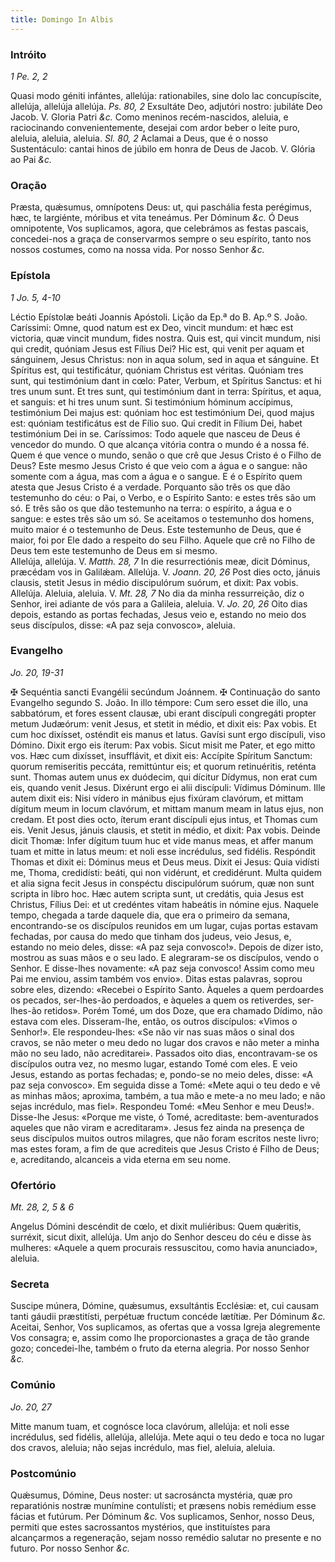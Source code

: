 ```yaml
---
title: Domingo In Albis
---
```


### Intróito

_1 Pe. 2, 2_

<div class="grid grid-cols-2 gap-5">
  <span class="text-justify">
    Quasi modo géniti infántes, allelúja: rationabiles, sine dolo lac
    concupíscite, allelúja, allelúja allelúja. <em>Ps. 80, 2</em> Exsultáte Deo,
    adjutóri nostro: jubiláte Deo Jacob. V. Gloria Patri <em>&c.</em>
  </span>
  <span class="text-justify">
    Como meninos recém-nascidos, aleluia, e raciocinando convenientemente,
    desejai com ardor beber o leite puro, aleluia, aleluia, aleluia.
    <em>Sl. 80, 2</em> Aclamai a Deus, que é o nosso Sustentáculo: cantai hinos de
    júbilo em honra de Deus de Jacob. V. Glória ao Pai <em>&c.</em>
  </span>
</div>

### Oração

<div class="grid grid-cols-2 gap-5">
  <span class="text-justify">
    Præsta, quǽsumus, omnípotens Deus: ut, qui paschália festa perégimus, hæc,
    te largiénte, móribus et vita teneámus. Per Dóminum <em>&c.</em>
  </span>
  <span class="text-justify">
    Ó Deus omnipotente, Vos suplicamos, agora, que celebrámos as festas pascais,
    concedei-nos a graça de conservarmos sempre o seu espírito, tanto nos nossos
    costumes, como na nossa vida. Por nosso Senhor <em>&c.</em>
  </span>
</div>

### Epístola

_1 Jo. 5, 4-10_

<div class="grid grid-cols-2 gap-5">
  <span class="text-justify">Léctio Epístolæ beáti Joannis Apóstoli.</span>
  <span class="text-justify">Lição da Ep.ª do B. Ap.º S. João.</span>
  <span class="text-justify">
    Caríssimi: Omne, quod natum est ex Deo, vincit mundum: et hæc est victoria,
    quæ vincit mundum, fides nostra. Quis est, qui vincit mundum, nisi qui
    credit, quóniam Jesus est Fílius Dei? Hic est, qui venit per aquam et
    sánguinem, Jesus Christus: non in aqua solum, sed in aqua et sánguine. Et
    Spíritus est, qui testificátur, quóniam Christus est véritas. Quóniam tres
    sunt, qui testimónium dant in cœlo: Pater, Verbum, et Spíritus Sanctus: et
    hi tres unum sunt. Et tres sunt, qui testimónium dant in terra: Spíritus, et
    aqua, et sanguis: et hi tres unum sunt. Si testimónium hóminum accípimus,
    testimónium Dei majus est: quóniam hoc est testimónium Dei, quod majus est:
    quóniam testificátus est de Fílio suo. Qui credit in Fílium Dei, habet
    testimónium Dei in se.
  </span>
  <span class="text-justify">
    Caríssimos: Todo aquele que nasceu de Deus é vencedor do mundo. O que
    alcança vitória contra o mundo é a nossa fé. Quem é que vence o mundo, senão
    o que crê que Jesus Cristo é o Filho de Deus? Este mesmo Jesus Cristo é que
    veio com a água e o sangue: não somente com a água, mas com a água e o
    sangue. E é o Espírito quem atesta que Jesus Cristo é a verdade. Porquanto
    são três os que dão testemunho do céu: o Pai, o Verbo, e o Espírito Santo: e
    estes três são um só. E três são os que dão testemunho na terra: o espírito,
    a água e o sangue: e estes três são um só. Se aceitamos o testemunho dos
    homens, muito maior é o testemunho de Deus. Este testemunho de Deus, que é
    maior, foi por Ele dado a respeito do seu Filho. Aquele que crê no Filho de
    Deus tem este testemunho de Deus em si mesmo.
  </span>
</div>

<div class="grid grid-cols-2 gap-5">
  <span class="text-justify">
    Allelúja, allelúja. V. <em>Matth. 28, 7</em> In die resurrectiónis meæ,
    dicit Dóminus, præcédam vos in Galilǽam. Allelúja. V. <em>Joann. 20, 26</em>
    Post dies octo, jánuis clausis, stetit Jesus in médio discipulórum suórum, et
    dixit: Pax vobis. Allelúja.
  </span>
  <span class="text-justify">
    Aleluia, aleluia. V. <em>Mt. 28, 7</em> No dia da minha ressurreição, diz o
    Senhor, irei adiante de vós para a Galileia, aleluia. V. <em>Jo. 20, 26</em>
    Oito dias depois, estando as portas fechadas, Jesus veio e, estando no meio dos
    seus discípulos, disse: «A paz seja convosco», aleluia.
  </span>
</div>

### Evangelho

_Jo. 20, 19-31_

<div class="grid grid-cols-2 gap-5">
  <span class="text-justify">
    <span class="text-red-500">&#10016;</span> Sequéntia sancti Evangélii
    secúndum Joánnem.
  </span>
  <span class="text-justify">
    <span class="text-red-500">&#10016;</span> Continuação do santo Evangelho
    segundo S. João.
  </span>
  <span class="text-justify">
    In illo témpore: Cum sero esset die illo, una sabbatórum, et fores essent
    clausæ, ubi erant discípuli congregáti propter metum Judæórum: venit Jesus,
    et stetit in médio, et dixit eis: Pax vobis. Et cum hoc dixísset, osténdit
    eis manus et latus. Gavísi sunt ergo discípuli, viso Dómino. Dixit ergo eis
    íterum: Pax vobis. Sicut misit me Pater, et ego mitto vos. Hæc cum dixísset,
    insufflávit, et dixit eis: Accípite Spíritum Sanctum: quorum remiseritis
    peccáta, remittúntur eis; et quorum retinuéritis, reténta sunt. Thomas autem
    unus ex duódecim, qui dícitur Dídymus, non erat cum eis, quando venit Jesus.
    Dixérunt ergo ei alii discípuli: Vídimus Dóminum. Ille autem dixit eis: Nisi
    vídero in mánibus ejus fixúram clavórum, et mittam dígitum meum in locum
    clavórum, et mittam manum meam in latus ejus, non credam. Et post dies octo,
    íterum erant discípuli ejus intus, et Thomas cum eis. Venit Jesus, jánuis
    clausis, et stetit in médio, et dixit: Pax vobis. Deinde dicit Thomæ: Infer
    dígitum tuum huc et vide manus meas, et affer manum tuam et mitte in latus
    meum: et noli esse incrédulus, sed fidélis. Respóndit Thomas et dixit ei:
    Dóminus meus et Deus meus. Dixit ei Jesus: Quia vidísti me, Thoma,
    credidísti: beáti, qui non vidérunt, et credidérunt. Multa quidem et alia
    signa fecit Jesus in conspéctu discipulórum suórum, quæ non sunt scripta in
    libro hoc. Hæc autem scripta sunt, ut credátis, quia Jesus est Christus,
    Fílius Dei: et ut credéntes vitam habeátis in nómine ejus.
  </span>
  <span class="text-justify">
    Naquele tempo, chegada a tarde daquele dia, que era o primeiro da semana,
    encontrando-se os discípulos reunidos em um lugar, cujas portas estavam
    fechadas, por causa do medo que tinham dos judeus, veio Jesus, e, estando no
    meio deles, disse: «A paz seja convosco!». Depois de dizer isto, mostrou as
    suas mãos e o seu lado. E alegraram-se os discípulos, vendo o Senhor. E
    disse-lhes novamente: «A paz seja convosco! Assim como meu Pai me enviou,
    assim também vos envio». Ditas estas palavras, soprou sobre eles, dizendo:
    «Recebei o Espírito Santo. Àqueles a quem perdoardes os pecados, ser-lhes-ão
    perdoados, e àqueles a quem os retiverdes, ser-lhes-ão retidos». Porém Tomé,
    um dos Doze, que era chamado Dídimo, não estava com eles. Disseram-lhe,
    então, os outros discípulos: «Vimos o Senhor!». Ele respondeu-lhes: «Se não
    vir nas suas mãos o sinal dos cravos, se não meter o meu dedo no lugar dos
    cravos e não meter a minha mão no seu lado, não acreditarei». Passados oito
    dias, encontravam-se os discípulos outra vez, no mesmo lugar, estando Tomé
    com eles. E veio Jesus, estando as portas fechadas; e, pondo-se no meio
    deles, disse: «A paz seja convosco». Em seguida disse a Tomé: «Mete aqui o
    teu dedo e vê as minhas mãos; aproxima, também, a tua mão e mete-a no meu
    lado; e não sejas incrédulo, mas fiel». Respondeu Tomé: «Meu Senhor e meu
    Deus!». Disse-lhe Jesus: «Porque me viste, ó Tomé, acreditaste:
    bem-aventurados aqueles que não viram e acreditaram». Jesus fez ainda na
    presença de seus discípulos muitos outros milagres, que não foram escritos
    neste livro; mas estes foram, a fim de que acrediteis que Jesus Cristo é
    Filho de Deus; e, acreditando, alcanceis a vida eterna em seu nome.
  </span>
</div>

### Ofertório

_Mt. 28, 2, 5 & 6_

<div class="grid grid-cols-2 gap-5">
  <span class="text-justify">
    Angelus Dómini descéndit de cœlo, et dixit muliéribus: Quem quǽritis,
    surréxit, sicut dixit, allelúja.
  </span>
  <span class="text-justify">
    Um anjo do Senhor desceu do céu e disse às mulheres: «Aquele a quem
    procurais ressuscitou, como havia anunciado», aleluia.
  </span>
</div>

### Secreta

<div class="grid grid-cols-2 gap-5">
  <span class="text-justify">
    Suscipe múnera, Dómine, quǽsumus, exsultántis Ecclésiæ: et, cui causam tanti
    gáudii præstitísti, perpétuæ fructum concéde lætítiæ. Per Dóminum
    <em>&c.</em>
  </span>
  <span class="text-justify">
    Aceitai, Senhor, Vos suplicamos, as ofertas que a vossa Igreja alegremente
    Vos consagra; e, assim como lhe proporcionastes a graça de tão grande gozo;
    concedei-lhe, também o fruto da eterna alegria. Por nosso Senhor
    <em>&c.</em>
  </span>
</div>

### Comúnio

_Jo. 20, 27_

<div class="grid grid-cols-2 gap-5">
  <span class="text-justify">
    Mitte manum tuam, et cognósce loca clavórum, allelúja: et noli esse
    incrédulus, sed fidélis, allelúja, allelúja.
  </span>
  <span class="text-justify">
    Mete aqui o teu dedo e toca no lugar dos cravos, aleluia; não sejas
    incrédulo, mas fiel, aleluia, aleluia.
  </span>
</div>

### Postcomúnio

<div class="grid grid-cols-2 gap-5">
  <span class="text-justify">
    Quǽsumus, Dómine, Deus noster: ut sacrosáncta mystéria, quæ pro reparatiónis
    nostræ munímine contulísti; et præsens nobis remédium esse fácias et
    futúrum. Per Dóminum <em>&c.</em>
  </span>
  <span class="text-justify">
    Vos suplicamos, Senhor, nosso Deus, permiti que estes sacrossantos
    mystérios, que instituístes para alcançarmos a regeneração, sejam nosso
    remédio salutar no presente e no futuro. Por nosso Senhor <em>&c.</em>
  </span>
</div>
